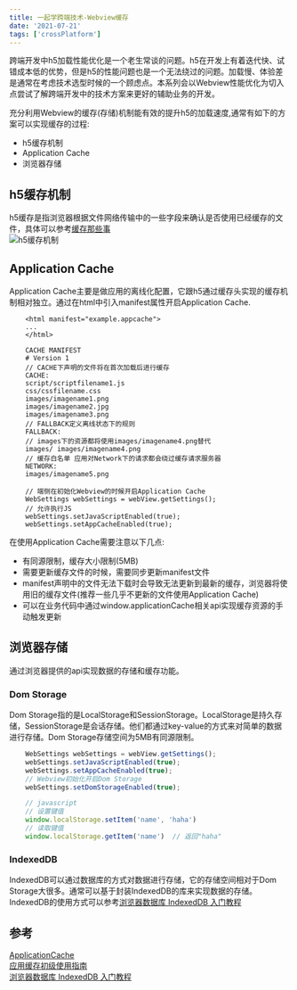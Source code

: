 ```yaml
---
title: 一起学跨端技术-Webview缓存
date: '2021-07-21'
tags: ['crossPlatform']
---
```


跨端开发中h5加载性能优化是一个老生常谈的问题。h5在开发上有着迭代快、试错成本低的优势，但是h5的性能问题也是一个无法绕过的问题。加载慢、体验差是通常在考虑技术选型时候的一个顾虑点。本系列会以Webview性能优化为切入点尝试了解跨端开发中的技术方案来更好的辅助业务的开发。

充分利用Webview的缓存(存储)机制能有效的提升h5的加载速度,通常有如下的方案可以实现缓存的过程:

- h5缓存机制
- Application Cache
- 浏览器存储

## h5缓存机制

h5缓存是指浏览器根据文件网络传输中的一些字段来确认是否使用已经缓存的文件，具体可以参考[缓存那些事](https://icantunderstand.github.io/blogNew/blog/computerBase/store)  
![h5缓存机制](/static/images/crossPlatformStatic/androidStatic/androidWebview/cache.png)

## Application Cache

Application Cache主要是做应用的离线化配置，它跟h5通过缓存头实现的缓存机制相对独立。通过在html中引入manifest属性开启Application Cache.

```android
    <html manifest="example.appcache">
    ...
    </html>

    CACHE MANIFEST
    # Version 1
    // CACHE下声明的文件将在首次加载后进行缓存
    CACHE:
    script/scriptfilename1.js
    css/cssfilename.css
    images/imagename1.png
    images/imagename2.jpg
    images/imagename3.png
    // FALLBACK定义离线状态下的规则
    FALLBACK:
    // images下的资源都将使用images/imagename4.png替代
    images/ images/imagename4.png
    // 缓存白名单 应用对Network下的请求都会绕过缓存请求服务器
    NETWORK:
    images/imagename5.png

    // 端侧在初始化Webview的时候开启Application Cache
    WebSettings webSettings = webView.getSettings();
    // 允许执行JS
    webSettings.setJavaScriptEnabled(true);
    webSettings.setAppCacheEnabled(true);
```

在使用Application Cache需要注意以下几点:

- 有同源限制，缓存大小限制(5MB)
- 需要更新缓存文件的时候，需要同步更新manifest文件
- manifest声明中的文件无法下载时会导致无法更新到最新的缓存，浏览器将使用旧的缓存文件(推荐一些几乎不更新的文件使用Application Cache)
- 可以在业务代码中通过window.applicationCache相关api实现缓存资源的手动触发更新

## 浏览器存储

通过浏览器提供的api实现数据的存储和缓存功能。

### Dom Storage

Dom Storage指的是LocalStorage和SessionStorage。LocalStorage是持久存储，SessionStorage是会话存储。他们都通过key-value的方式来对简单的数据进行存储。Dom Storage存储空间为5MB有同源限制。

```javascript
    WebSettings webSettings = webView.getSettings();
    webSettings.setJavaScriptEnabled(true);
    webSettings.setAppCacheEnabled(true);
    // Webview初始化开启Dom Storage
    webSettings.setDomStorageEnabled(true);

    // javascript
    // 设置键值
    window.localStorage.setItem('name', 'haha')
    // 读取键值
    window.localStorage.getItem('name')  // 返回"haha"
```

### IndexedDB

IndexedDB可以通过数据库的方式对数据进行存储，它的存储空间相对于Dom Storage大很多。通常可以基于封装IndexedDB的库来实现数据的存储。IndexedDB的使用方式可以参考[浏览器数据库 IndexedDB 入门教程](https://www.ruanyifeng.com/blog/2018/07/indexeddb.html)

## 参考

[ApplicationCache](https://webplatform.github.io/docs/apis/appcache/ApplicationCache/)  
[应用缓存初级使用指南](https://www.html5rocks.com/zh/tutorials/appcache/beginner/)  
[浏览器数据库 IndexedDB 入门教程](https://www.ruanyifeng.com/blog/2018/07/indexeddb.html)
